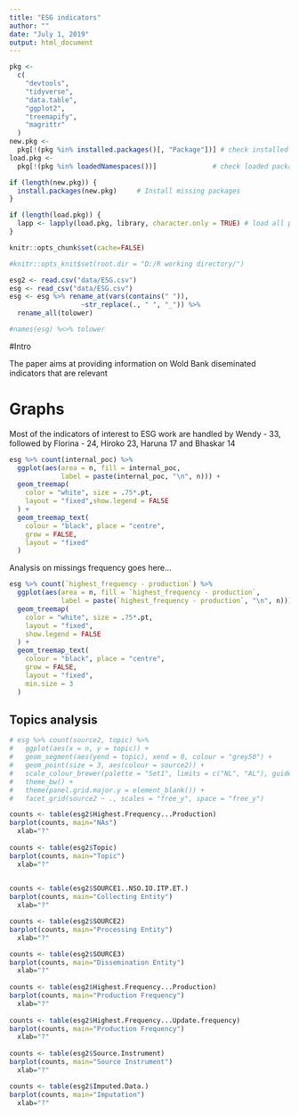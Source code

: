 ---
title: "ESG indicators"
author: ""
date: "July 1, 2019"
output: html_document
---

```{r setup, echo=FALSE, message=FALSE, warning=FALSE}
pkg <-
  c(
    "devtools",
    "tidyverse",
    "data.table", 
    "ggplot2",
    "treemapify", 
    "magrittr"
  )
new.pkg <-
  pkg[!(pkg %in% installed.packages()[, "Package"])] # check installed packages
load.pkg <-
  pkg[!(pkg %in% loadedNamespaces())]              # check loaded packages

if (length(new.pkg)) {
  install.packages(new.pkg)     # Install missing packages
}

if (length(load.pkg)) {
  lapp <- lapply(load.pkg, library, character.only = TRUE) # load all packages
}

knitr::opts_chunk$set(cache=FALSE)

#knitr::opts_knit$set(root.dir = "D:/R working directory/")
```


```{r loadData, echo=FALSE, message=FALSE, warning=FALSE}
esg2 <- read.csv("data/ESG.csv")
esg <- read_csv("data/ESG.csv")
esg <- esg %>% rename_at(vars(contains(" ")),
                  ~str_replace(., " ", "_")) %>% 
  rename_all(tolower) 

#names(esg) %<>% tolower

```

#Intro 

The paper aims at providing information on Wold Bank diseminated indicators that are relevant 

# Graphs 

Most of the indicators of interest to ESG work are handled by Wendy - 33, followed by Florina - 24, Hiroko 23, Haruna 17 and Bhaskar 14

```{r internal_poc, echo = FALSE, fig.width = 4.5, fig.asp = .75, fig.cap = "No. of ESG indicators by point of contact"}
esg %>% count(internal_poc) %>% 
  ggplot(aes(area = n, fill = internal_poc, 
             label = paste(internal_poc, "\n", n))) +
  geom_treemap(
    color = "white", size = .75*.pt,
    layout = "fixed",show.legend = FALSE
  ) +
  geom_treemap_text(
    colour = "black", place = "centre",
    grow = FALSE,
    layout = "fixed"
  )  

```


Analysis on missings frequency goes here... 
```{r freqna, echo = FALSE, fig.width = 4.5, fig.asp = .75, fig.cap = "Missing for frequency"}
esg %>% count(`highest_frequency - production`) %>% 
  ggplot(aes(area = n, fill = `highest_frequency - production`, 
             label = paste(`highest_frequency - production`, "\n", n))) +
  geom_treemap(
    color = "white", size = .75*.pt,
    layout = "fixed", 
    show.legend = FALSE
  ) +
  geom_treemap_text(
    colour = "black", place = "centre",
    grow = FALSE,
    layout = "fixed", 
    min.size = 3
  )  

```



## Topics analysis

```{r topics1, echo = FALSE, fig.width = 4.5, fig.asp = .75, fig.cap = "topics by ESG"}

# esg %>% count(source2, topic) %>% 
#   ggplot(aes(x = n, y = topic)) +
#   geom_segment(aes(yend = topic), xend = 0, colour = "grey50") +
#   geom_point(size = 3, aes(colour = source2)) +
#   scale_colour_brewer(palette = "Set1", limits = c("NL", "AL"), guide = FALSE) +
#   theme_bw() +
#   theme(panel.grid.major.y = element_blank()) +
#   facet_grid(source2 ~ ., scales = "free_y", space = "free_y")

```



```{r barplot}

counts <- table(esg2$Highest.Frequency...Production)
barplot(counts, main="NAs")
  xlab="?"
  
counts <- table(esg2$Topic)
barplot(counts, main="Topic")
  xlab="?"
    

counts <- table(esg2$SOURCE1..NSO.IO.ITP.ET.)
barplot(counts, main="Collecting Entity")
  xlab="?"

counts <- table(esg2$SOURCE2)
barplot(counts, main="Processing Entity")
  xlab="?"

counts <- table(esg2$SOURCE3)
barplot(counts, main="Dissemination Entity")
  xlab="?"
  
counts <- table(esg2$Highest.Frequency...Production)
barplot(counts, main="Production Frequency")
  xlab="?"
  
counts <- table(esg2$Highest.Frequency...Update.frequency)
barplot(counts, main="Production Frequency")
  xlab="?"
  
counts <- table(esg2$Source.Instrument)
barplot(counts, main="Source Instrument")
  xlab="?"

counts <- table(esg2$Imputed.Data.)
barplot(counts, main="Imputation")
  xlab="?"

```

